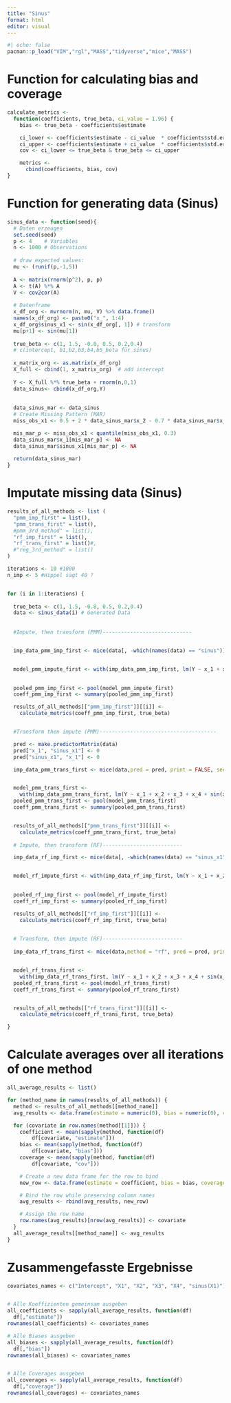 ```yaml
---
title: "Sinus"
format: html
editor: visual
---
```


```r
#| echo: false
pacman::p_load("VIM","rgl","MASS","tidyverse","mice","MASS")
```

# Function for calculating bias and coverage

```r
calculate_metrics <-
  function(coefficients, true_beta, ci_value = 1.96) { 
    bias <- true_beta - coefficients$estimate

    ci_lower <- coefficients$estimate - ci_value  * coefficients$std.error
    ci_upper <- coefficients$estimate + ci_value  * coefficients$std.error
    cov <- ci_lower <= true_beta & true_beta <= ci_upper

    metrics <-
      cbind(coefficients, bias, cov) 
}
```

# Function for generating data (Sinus)

```r
sinus_data <- function(seed){ 
  # Daten erzeugen
  set.seed(seed)
  p <- 4    # Variables
  n <- 1000 # Observations
  
  # draw expected values:
  mu <- (runif(p,-1,5))
  
  A <- matrix(rnorm(p^2), p, p)
  A <- t(A) %*% A             
  V <- cov2cor(A)
  
  # Datenframe
  x_df_org <- mvrnorm(n, mu, V) %>% data.frame()
  names(x_df_org) <- paste0("x_", 1:4)
  x_df_org$sinus_x1 <- sin(x_df_org[, 1]) # transform
  mu[p+1] <- sin(mu[1])
  
  true_beta <- c(1, 1.5, -0.8, 0.5, 0.2,0.4)  
  # c(intercept, b1,b2,b3,b4,b5_beta für sinus)
  
  x_matrix_org <- as.matrix(x_df_org)
  X_full <- cbind(1, x_matrix_org)  # add intercept
  
  Y <- X_full %*% true_beta + rnorm(n,0,1)
  data_sinus<- cbind(x_df_org,Y)
  
  
  data_sinus_mar <- data_sinus
  # Create Missing Pattern (MAR)
  miss_obs_x1 <- 0.5 + 2 * data_sinus_mar$x_2 - 0.7 * data_sinus_mar$x_3 + rnorm(n, 0, 3)

  mis_mar_p <- miss_obs_x1 < quantile(miss_obs_x1, 0.3)
  data_sinus_mar$x_1[mis_mar_p] <- NA
  data_sinus_mar$sinus_x1[mis_mar_p] <- NA
  
  return(data_sinus_mar)
}
```

# Imputate missing data (Sinus)

```r
results_of_all_methods <- list (
  "pmm_imp_first" = list(),
  "pmm_trans_first" = list(),
  #pmm_3rd_method" = list(),
  "rf_imp_first" = list(),
  "rf_trans_first" = list()#,
  #"reg_3rd_method" = list()
)

iterations <- 10 #1000
n_imp <- 5 #Hippel sagt 40 ?


for (i in 1:iterations) {
  
  true_beta <- c(1, 1.5, -0.8, 0.5, 0.2,0.4) 
  data <- sinus_data(i) # Generated Data
  
  
  #Impute, then transform (PMM)-----------------------------


  imp_data_pmm_imp_first <- mice(data[, -which(names(data) == "sinus")], seed = i, m = n_imp) 


  model_pmm_impute_first <- with(imp_data_pmm_imp_first, lm(Y ~ x_1 + x_2 + x_3 + x_4 + sin(x_1)))

  
  pooled_pmm_imp_first <- pool(model_pmm_impute_first)
  coeff_pmm_imp_first <- summary(pooled_pmm_imp_first)

  results_of_all_methods[["pmm_imp_first"]][[i]] <-
    calculate_metrics(coeff_pmm_imp_first, true_beta) 


  #Transform then impute (PMM)--------------------------------------

  pred <- make.predictorMatrix(data)
  pred["x_1", "sinus_x1"] <- 0
  pred["sinus_x1", "x_1"] <- 0

  imp_data_pmm_trans_first <- mice(data,pred = pred, print = FALSE, seed = i, m = n_imp)


  model_pmm_trans_first <-
    with(imp_data_pmm_trans_first, lm(Y ~ x_1 + x_2 + x_3 + x_4 + sin(x_1)))
  pooled_pmm_trans_first <- pool(model_pmm_trans_first)
  coeff_pmm_trans_first <- summary(pooled_pmm_trans_first)


  results_of_all_methods[["pmm_trans_first"]][[i]] <-
    calculate_metrics(coeff_pmm_trans_first, true_beta)
  
  # Impute, then transform (RF)--------------------------

  imp_data_rf_imp_first <- mice(data[, -which(names(data) == "sinus_x1")],method = "rf", seed = i, m = n_imp)


  model_rf_impute_first <- with(imp_data_rf_imp_first, lm(Y ~ x_1 + x_2 + x_3 + x_4 + sin(x_1)))

  
  pooled_rf_imp_first <- pool(model_rf_impute_first)
  coeff_rf_imp_first <- summary(pooled_rf_imp_first)

  results_of_all_methods[["rf_imp_first"]][[i]] <-
    calculate_metrics(coeff_rf_imp_first, true_beta)
  

  # Transform, then impute (RF)--------------------------
  
  imp_data_rf_trans_first <- mice(data,method = "rf", pred = pred, print = FALSE, seed = i, m = n_imp)


  model_rf_trans_first <-
    with(imp_data_rf_trans_first, lm(Y ~ x_1 + x_2 + x_3 + x_4 + sin(x_1)))
  pooled_rf_trans_first <- pool(model_rf_trans_first)
  coeff_rf_trans_first <- summary(pooled_rf_trans_first)


  results_of_all_methods[["rf_trans_first"]][[i]] <-
    calculate_metrics(coeff_rf_trans_first, true_beta)

}

```

# Calculate averages over all iterations of one method

```r

all_average_results <- list()

for (method_name in names(results_of_all_methods)) {
  method <- results_of_all_methods[[method_name]]
  avg_results <- data.frame(estimate = numeric(0), bias = numeric(0), coverage = numeric(0))

  for (covariate in row.names(method[[1]])) {
    coefficient <- mean(sapply(method, function(df)
        df[covariate, "estimate"]))
    bias <- mean(sapply(method, function(df)
        df[covariate, "bias"]))
    coverage <- mean(sapply(method, function(df)
        df[covariate, "cov"]))

    # Create a new data frame for the row to bind
    new_row <- data.frame(estimate = coefficient, bias = bias, coverage = coverage)

    # Bind the row while preserving column names
    avg_results <- rbind(avg_results, new_row)

    # Assign the row name
    row.names(avg_results)[nrow(avg_results)] <- covariate
  }
  all_average_results[[method_name]] <- avg_results
}

```

# Zusammengefasste Ergebnisse

```r
covariates_names <- c("Intercept", "X1", "X2", "X3", "X4", "sinus(X1)")


# Alle Koeffizienten gemeinsam ausgeben
all_coefficients <- sapply(all_average_results, function(df)
  df[,"estimate"])
rownames(all_coefficients) <- covariates_names

# Alle Biases ausgeben
all_biases <- sapply(all_average_results, function(df)
  df[,"bias"])
rownames(all_biases) <- covariates_names


# Alle Coverages ausgeben
all_coverages <- sapply(all_average_results, function(df)
  df[,"coverage"])
rownames(all_coverages) <- covariates_names

```

